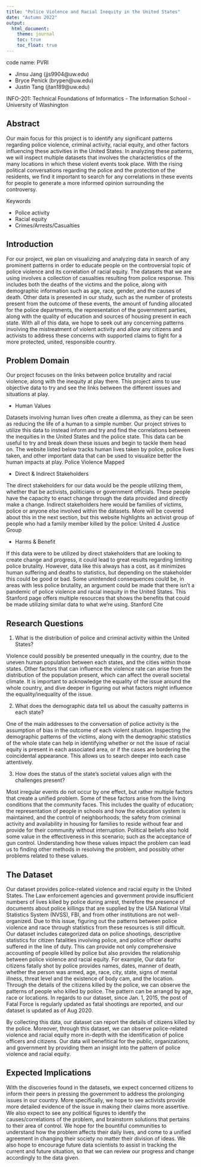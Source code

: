 ```yaml
---
title: "Police Violence and Racial Inequity in the United States"
date: "Autumn 2022"
output: 
  html_document:
    theme: journal
    toc: true
    toc_float: true
---
```

code name: PVRI

* Jinsu Jang (jjs9904@uw.edu)
* Bryce Penick (brypen@uw.edu)
* Justin Tang (jtan189@uw.edu)

INFO-201: Technical Foundations of Informatics - The Information School - University of Washington

## Abstract

Our main focus for this project is to identify any significant patterns regarding police violence, criminal activity, racial equity, and other factors influencing these activities in the United States. In analyzing these patterns, we will inspect multiple datasets that involves the characteristics of the many locations in which these violent events took place. With the rising political conversations regarding the police and the protection of the residents, we find it important to search for any correlations in these events for people to generate a more informed opinion surrounding the controversy.

Keywords

* Police activity
* Racial equity
* Crimes/Arrests/Casualties

## Introduction

For our project, we plan on visualizing and analyzing data in search of any prominent patterns in order to educate people on the controversial topic of police violence and its correlation of racial equity. The datasets that we are using involves a collection of casualties resulting from police response. This includes both the deaths of the victims and the police, along with demographic information such as age, race, gender, and the causes of death. Other data is presented in our study, such as the number of protests present from the outcome of these events, the amount of funding allocated for the police departments, the representation of the government parties, along with the quality of education and sources of housing present in each state. With all of this data, we hope to seek out any concerning patterns involving the mistreatment of violent activity and allow any citizens and activists to address these concerns with supported claims to fight for a more protected, united, responsible country.

## Problem Domain

Our project focuses on the links between police brutality and racial violence, along with the inequity at play there. This project aims to use objective data to try and see the links between the different issues and situations at play.

* Human Values

Datasets involving human lives often create a dilemma, as they can be seen as reducing the life of a human to a simple number. Our project strives to utilize this data to instead inform and try and find the correlations between the inequities in the United States and the police state. This data can be useful to try and break down these issues and begin to tackle them head on. The website listed below tracks human lives taken by police, police lives taken, and other important data that can be used to visualize better the human impacts at play. Police Violence Mapped

* Direct & Indirect Stakeholders

The direct stakeholders for our data would be the people utilizing them, whether that be activists, politicians or government officials. These people have the capacity to enact change through the data provided and directly make a change. Indirect stakeholders here would be families of victims, police or anyone else involved within the datasets. More will be covered about this in the next section, but this website highlights an activist group of people who had a family member killed by the police: United 4 Justice Group

* Harms & Benefit

If this data were to be utilized by direct stakeholders that are looking to create change and progress, it could lead to great results regarding limiting police brutality. However, data like this always has a cost, as it minimizes human suffering and deaths to statistics, but depending on the stakeholder this could be good or bad. Some unintended consequences could be, in areas with less police brutality, an argument could be made that there isn't a pandemic of police violence and racial inequity in the United States. This Stanford page offers multiple resources that shows the benefits that could be made utilizing similar data to what we're using. Stanford Cite

## Research Questions

1. What is the distribution of police and criminal activity within the United States?

Violence could possibly be presented unequally in the country, due to the uneven human population between each states, and the cities within those states. Other factors that can influence the violence rate can arise from the distribution of the population present, which can affect the overall societal climate. It is important to acknowledge the equality of the issue around the whole country, and dive deeper in figuring out what factors might influence the equality/inequality of the issue.

2. What does the demographic data tell us about the casualty patterns in each state?

One of the main addresses to the conversation of police activity is the assumption of bias in the outcome of each violent situation. Inspecting the demographic patterns of the victims, along with the demographic statistics of the whole state can help in identifying whether or not the issue of racial equity is present in each associated area, or if the cases are bordering the coincidental appearance. This allows us to search deeper into each case attentively.

3. How does the status of the state's societal values align with the challenges present?

Most irregular events do not occur by one effect, but rather multiple factors that create a unified problem. Some of these factors arise from the living conditions that the community faces. This includes the quality of education; the representation of people in schools and how the education system is maintained, and the control of neighborhoods; the safety from criminal activity and availability in housing for families to reside without fear and provide for their community without interruption. Political beliefs also hold some value in the effectiveness in this scenario; such as the acceptance of gun control. Understanding how these values impact the problem can lead us to finding other methods in resolving the problem, and possibly other problems related to these values.

## The Dataset

Our dataset provides police-related violence and racial equity in the United States. The Law enforcement agencies and government provide insufficient numbers of lives killed by police during arrest, therefore the presence of documents about police killings that are supplied by the USA National Vital Statistics System (NVSS), FBI, and from other institutions are not well-organized. Due to this issue, figuring out the patterns between police violence and race through statistics from these resources is still difficult. Our dataset includes categorized data on police shootings, descriptive statistics for citizen fatalities involving police, and police officer deaths suffered in the line of duty. This can provide not only comprehensive accounting of people killed by police but also provides the relationship between police violence and racial equity. For example, Our data for citizens fatally shot by police provides names, dates, manner of death, whether the person was armed, age, race, city, state, signs of mental illness, threat level and the existence of body cam, and the location. Through the details of the citizens killed by the police, we can observe the patterns of people who killed by police. The pattern can be arrangd by age, race or locations. In regards to our dataset, since Jan. 1, 2015, the post of Fatal Force is regularly updated as fatal shootings are reported, and our dataset is updated as of Aug 2020.

By collecting this data, our dataset can report the details of citizens killed by the police. Moreover, through this dataset, we can observe police-related violence and racial equity more in-depth with the identification of police officers and citizens. Our data will benefitical for the public, organizations, and government by providing them an insight into the pattern of police violence and racial equity.

## Expected Implications

With the discoveries found in the datasets, we expect concerned citizens to inform their peers in pressing the government to address the prolonging issues in our country. More specifically, we hope to see activists provide more detailed evidence of the issue in making their claims more assertive. We also expect to see any political figures to identify the causes/correlations of the problem, and brainstorm solutions that pertains to their area of control. We hope for the bountiful communities to understand how the problem affects their daily lives, and come to a unified agreement in changing their society no matter their division of ideas. We also hope to encourage future data scientists to assist in tracking the current and future situation, so that we can review our progress and change accordingly to the data given.